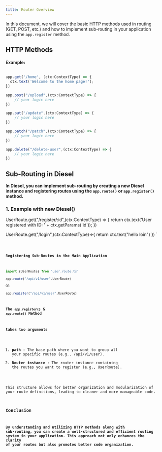 ```yaml
---
title: Router Overview
---
```


In this document, we will cover the basic HTTP methods used in routing (GET, POST, etc.) and how to implement sub-routing in your application using the `app.register` method.

## HTTP Methods

#### Example:

```typescript

app.get('/home', (ctx:ContextType) => {
  ctx.text('Welcome to the home page!');
})

app.post("/upload",(ctx:ContextType) => {
    // your logic here
})

app.put("/update",(ctx:ContextType) => {
    // your logic here
})

app.patch("/patch",(ctx:ContextType) => {
    // your logic here
})

app.delete("/delete-user",(ctx:ContextType) => {
    // your logic here
})

```

## Sub-Routing in Diesel
**In Diesel, you can implement sub-routing by creating a new Diesel instance and registering routes using the `app.route()` or `app.register()` method.** 


### 1. Example with new Diesel()




UserRoute.get("/register/:id",(ctx:ContextType) => {
  return ctx.text('User registered with ID: ' + ctx.getParams('id'));
})

UserRoute.get("/login",(ctx:ContextType)=>{
  return ctx.text("hello loin")
})
`

<Code code={newDieselCode} lang='ts' title={fileName} mark={highlights}/>


**Registering Sub-Routes in the Main Application**

```typescript
import {UserRoute} from 'user.route.ts'

app.route("/api/v1/user",UserRoute)

OR 

app.register("/api/v1/user",UserRoute)
```

**The `app.register()` & `app.route()` Method**

**takes two arguments**
1. **path** : The base path where you want to group all your specific routes (e.g., /api/v1/user).
2. **Router instance** : The router instance containing the routes you want to register (e.g., UserRoute).

This structure allows for better organization and modularization of your route definitions, leading to cleaner and more manageable code.

### Conclusion

**By understanding and utilizing HTTP methods along with sub-routing, you can create a well-structured and efficient routing system in your application. This approach not only enhances the clarity of your routes but also promotes better code organization.**

